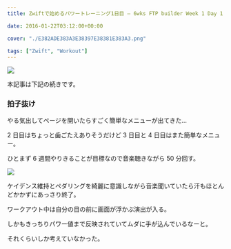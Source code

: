 ---
title: Zwiftで始めるパワートレーニング1日目 – 6wks FTP builder Week 1 Day 1

date: 2016-01-22T03:12:00+00:00

cover: "./E382ADE383A3E38397E38381E383A3.png"

tags: ["Zwift", "Workout"]
---

![ ](./E382ADE383A3E38397E38381E383A3.png)

本記事は下記の続きです。

<LinkCard url="https://blog.gensobunya.net/2016/01/21/zwift0-ftp-testshorter.html" />

### 拍子抜け

やる気出してページを開いたらすごく簡単なメニューが出てきた…

2 日目はちょっと歯ごたえありそうだけど 3 日目と 4 日目はまた簡単なメニュー。

ひとまず 6 週間やりきることが目標なので音楽聴きながら 50 分回す。

![ ](./2016-01-22_2048172.jpg)

ケイデンス維持とペダリングを綺麗に意識しながら音楽聞いていたら汗もほとんどかかずにあっさり終了。

ワークアウト中は自分の目の前に画面が浮かぶ演出が入る。

しかもきっちりパワー値まで反映されていてムダに手が込んでいるなーと。

それくらいしか考えていなかった。

<Amzn asin="B0050GL5GM" />

